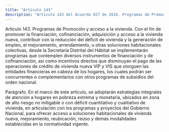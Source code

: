 ```yaml
---
title: "Artículo 143"
description: "Artículo 143 del Acuerdo 927 de 2024. Programas de Promoción y acceso a la vivienda."
---
```


Artículo 143. Programas de Promoción y acceso a la vivienda. Con el fin de promover la financiación, cofinanciación, adquisición y acceso a la vivienda nueva, contribuir con la reducción del déficit de vivienda y la generación de empleo, el mejoramiento, arrendamiento, u otras soluciones habitacionales colectivas, desde la Secretaría Distrital del Hábitat se implementarán programas que contemplen diversos instrumentos de financiación y de cofinanciación, así como incentivos directos que disminuyan el pago de las operaciones de crédito de vivienda nueva VIP y VIS que otorguen las entidades financieras en cabeza de los hogares, los cuales podrán ser concurrentes o complementarios con otros programas de subsidios del orden nacional.
 
Parágrafo. En el marco de este artículo, se adoptarán estrategias integrales de atención a hogares en pobreza extrema y monetaria, ubicados en zona de alto riesgo no mitigable o con déficit cuantitativo y cualitativo de vivienda, en articulación con los programas y proyectos del Gobierno Nacional, para ofrecer acceso a soluciones habitacionales de vivienda nueva, mejoramiento, reubicación, reúso y demás modalidades establecidas en la normatividad vigente.